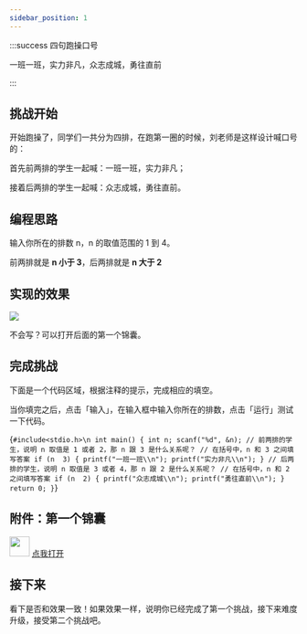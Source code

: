 ```yaml
---
sidebar_position: 1
---
```


:::success 四句跑操口号

一班一班，实力非凡，众志成城，勇往直前

:::

## 挑战开始

开始跑操了，同学们一共分为四排，在跑第一圈的时候，刘老师是这样设计喊口号的：

首先前两排的学生一起喊：一班一班，实力非凡；

接着后两排的学生一起喊：众志成城，勇往直前。

## 编程思路

输入你所在的排数 n，n 的取值范围的 1 到 4。

前两排就是 **n 小于 3**，后两排就是 **n 大于 2**

## 实现的效果

![](./img/第一圈效果.gif)

不会写？可以打开后面的第一个锦囊。

## 完成挑战

下面是一个代码区域，根据注释的提示，完成相应的填空。

当你填完之后，点击「输入」，在输入框中输入你所在的排数，点击「运行」测试一下代码。

<Editor language="c" showInput>{`#include<stdio.h>\n
int main()
{
    int n;
    scanf("%d", &n);
    // 前两排的学生，说明 n 取值是 1 或者 2，那 n 跟 3 是什么关系呢？
    // 在括号中，n 和 3 之间填写答案
    if (n  3) {
        printf("一班一班\\n");
        printf("实力非凡\\n");
    }
    // 后两排的学生，说明 n 取值是 3 或者 4，那 n 跟 2 是什么关系呢？
    // 在括号中，n 和 2 之间填写答案
    if (n  2) {
        printf("众志成城\\n");
        printf("勇往直前\\n");
    }
    return 0;
}`}</Editor>

## 附件：第一个锦囊


<div class="container">
  <div class="row">
    <img src={jinnang} width="35" />
    <a
      class="button button--primary margin-left--sm"
      href="/clang/relational-operator/大于和小于"
      target="_blank"
    >
      点我打开
    </a>
  </div>
</div>

## 接下来

看下是否和效果一致！如果效果一样，说明你已经完成了第一个挑战，接下来难度升级，接受第二个挑战吧。
